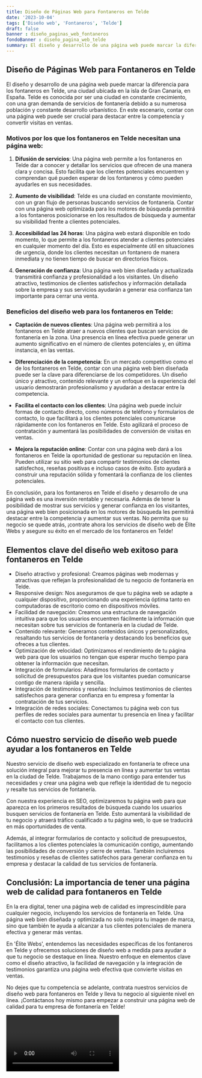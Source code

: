 ```yaml
---
title: Diseño de Páginas Web para Fontaneros en Telde
date: '2023-10-04'
tags: ['Diseño web', 'Fontaneros', 'Telde']
draft: false
banner : diseño_paginas_web_fontaneros
fondoBanner : diseño_pagina_web_telde
summary: El diseño y desarrollo de una página web puede marcar la diferencia para los fontaneros en Telde, una ciudad ubicada en la isla de Gran Canaria, en España. Telde es conocida por ser una ciudad en constante crecimiento, con una gran demanda de servicios de fontanería debido a su numerosa población y constante desarrollo urbanístico. En este escenario, contar con una página web puede ser crucial para destacar entre la competencia y convertir visitas en ventas.
---
```


## Diseño de Páginas Web para Fontaneros en Telde

El diseño y desarrollo de una página web puede marcar la diferencia para los fontaneros en Telde, una ciudad ubicada en la isla de Gran Canaria, en España. Telde es conocida por ser una ciudad en constante crecimiento, con una gran demanda de servicios de fontanería debido a su numerosa población y constante desarrollo urbanístico. En este escenario, contar con una página web puede ser crucial para destacar entre la competencia y convertir visitas en ventas.

### Motivos por los que los fontaneros en Telde necesitan una página web:

1. **Difusión de servicios**: Una página web permite a los fontaneros en Telde dar a conocer y detallar los servicios que ofrecen de una manera clara y concisa. Esto facilita que los clientes potenciales encuentren y comprendan qué pueden esperar de los fontaneros y cómo pueden ayudarles en sus necesidades.

2. **Aumento de visibilidad**: Telde es una ciudad en constante movimiento, con un gran flujo de personas buscando servicios de fontanería. Contar con una página web optimizada para los motores de búsqueda permitirá a los fontaneros posicionarse en los resultados de búsqueda y aumentar su visibilidad frente a clientes potenciales.

3. **Accesibilidad las 24 horas**: Una página web estará disponible en todo momento, lo que permite a los fontaneros atender a clientes potenciales en cualquier momento del día. Esto es especialmente útil en situaciones de urgencia, donde los clientes necesitan un fontanero de manera inmediata y no tienen tiempo de buscar en directorios físicos.

4. **Generación de confianza**: Una página web bien diseñada y actualizada transmitirá confianza y profesionalidad a los visitantes. Un diseño atractivo, testimonios de clientes satisfechos y información detallada sobre la empresa y sus servicios ayudarán a generar esa confianza tan importante para cerrar una venta.

### Beneficios del diseño web para los fontaneros en Telde:

- **Captación de nuevos clientes**: Una página web permitirá a los fontaneros en Telde atraer a nuevos clientes que buscan servicios de fontanería en la zona. Una presencia en línea efectiva puede generar un aumento significativo en el número de clientes potenciales y, en última instancia, en las ventas.

- **Diferenciación de la competencia**: En un mercado competitivo como el de los fontaneros en Telde, contar con una página web bien diseñada puede ser la clave para diferenciarse de los competidores. Un diseño único y atractivo, contenido relevante y un enfoque en la experiencia del usuario demostrarán profesionalismo y ayudarán a destacar entre la competencia.

- **Facilita el contacto con los clientes**: Una página web puede incluir formas de contacto directo, como números de teléfono y formularios de contacto, lo que facilitará a los clientes potenciales comunicarse rápidamente con los fontaneros en Telde. Esto agilizará el proceso de contratación y aumentará las posibilidades de conversión de visitas en ventas.

- **Mejora la reputación online**: Contar con una página web dará a los fontaneros en Telde la oportunidad de gestionar su reputación en línea. Pueden utilizar su sitio web para compartir testimonios de clientes satisfechos, reseñas positivas e incluso casos de éxito. Esto ayudará a construir una reputación sólida y fomentará la confianza de los clientes potenciales.

En conclusión, para los fontaneros en Telde el diseño y desarrollo de una página web es una inversión rentable y necesaria. Además de tener la posibilidad de mostrar sus servicios y generar confianza en los visitantes, una página web bien posicionada en los motores de búsqueda les permitirá destacar entre la competencia y aumentar sus ventas. No permita que su negocio se quede atrás, ¡contrate ahora los servicios de diseño web de Élite Webs y asegure su éxito en el mercado de los fontaneros en Telde!

<GifSeo />

<Cta />

## Elementos clave del diseño web exitoso para fontaneros en Telde

- Diseño atractivo y profesional: Creamos páginas web modernas y atractivas que reflejan la profesionalidad de tu negocio de fontanería en Telde.
- Responsive design: Nos aseguramos de que tu página web se adapte a cualquier dispositivo, proporcionando una experiencia óptima tanto en computadoras de escritorio como en dispositivos móviles.
- Facilidad de navegación: Creamos una estructura de navegación intuitiva para que los usuarios encuentren fácilmente la información que necesitan sobre tus servicios de fontanería en la ciudad de Telde.
- Contenido relevante: Generamos contenidos únicos y personalizados, resaltando tus servicios de fontanería y destacando los beneficios que ofreces a tus clientes.
- Optimización de velocidad: Optimizamos el rendimiento de tu página web para que los usuarios no tengan que esperar mucho tiempo para obtener la información que necesitan.
- Integración de formularios: Añadimos formularios de contacto y solicitud de presupuestos para que los visitantes puedan comunicarse contigo de manera rápida y sencilla.
- Integración de testimonios y reseñas: Incluimos testimonios de clientes satisfechos para generar confianza en tu empresa y fomentar la contratación de tus servicios.
- Integración de redes sociales: Conectamos tu página web con tus perfiles de redes sociales para aumentar tu presencia en línea y facilitar el contacto con tus clientes.

## Cómo nuestro servicio de diseño web puede ayudar a los fontaneros en Telde

Nuestro servicio de diseño web especializado en fontanería te ofrece una solución integral para mejorar tu presencia en línea y aumentar tus ventas en la ciudad de Telde. Trabajamos de la mano contigo para entender tus necesidades y crear una página web que refleje la identidad de tu negocio y resalte tus servicios de fontanería.

Con nuestra experiencia en SEO, optimizaremos tu página web para que aparezca en los primeros resultados de búsqueda cuando los usuarios busquen servicios de fontanería en Telde. Esto aumentará la visibilidad de tu negocio y atraerá tráfico cualificado a tu página web, lo que se traducirá en más oportunidades de venta.

Además, al integrar formularios de contacto y solicitud de presupuestos, facilitamos a los clientes potenciales la comunicación contigo, aumentando las posibilidades de conversión y cierre de ventas. También incluiremos testimonios y reseñas de clientes satisfechos para generar confianza en tu empresa y destacar la calidad de tus servicios de fontanería.

## Conclusión: La importancia de tener una página web de calidad para fontaneros en Telde

En la era digital, tener una página web de calidad es imprescindible para cualquier negocio, incluyendo los servicios de fontanería en Telde. Una página web bien diseñada y optimizada no solo mejora tu imagen de marca, sino que también te ayuda a alcanzar a tus clientes potenciales de manera efectiva y generar más ventas.

En 'Élite Webs', entendemos las necesidades específicas de los fontaneros en Telde y ofrecemos soluciones de diseño web a medida para ayudar a que tu negocio se destaque en línea. Nuestro enfoque en elementos clave como el diseño atractivo, la facilidad de navegación y la integración de testimonios garantiza una página web efectiva que convierte visitas en ventas.

No dejes que tu competencia se adelante, contrata nuestros servicios de diseño web para fontaneros en Telde y lleva tu negocio al siguiente nivel en línea. ¡Contáctanos hoy mismo para empezar a construir una página web de calidad para tu empresa de fontanería en Telde!

<Video />

<CtaBot job='Fontaneros' city='Telde'/>

<Gmaps query='Telde+españa+maps' />